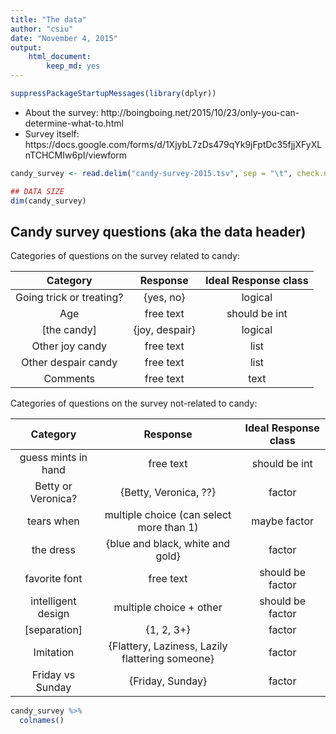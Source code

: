 ```yaml
---
title: "The data"
author: "csiu"
date: "November 4, 2015"
output: 
    html_document:
        keep_md: yes
---
```

```r
suppressPackageStartupMessages(library(dplyr))
```

- About the survey: http://boingboing.net/2015/10/23/only-you-can-determine-what-to.html
- Survey itself: https://docs.google.com/forms/d/1XjybL7zDs479qYk9jFptDc35fjjXFyXLnTCHCMIw6pI/viewform


```r
candy_survey <- read.delim("candy-survey-2015.tsv", sep = "\t", check.names = FALSE)

## DATA SIZE
dim(candy_survey)
```

## Candy survey questions (aka the data header)

Categories of questions on the survey related to candy:

| Category | Response | Ideal Response class |
|:--------:|:--------:|:--------------------:|
| Going trick or treating? | {yes, no} | logical |
| Age | free text | should be int |
| [the candy] | {joy, despair} | logical | 
| Other joy candy | free text | list |
| Other despair candy | free text | list |
| Comments | free text | text |

Categories of questions on the survey not-related to candy:

| Category | Response | Ideal Response class |
|:--------:|:--------:|:--------------------:|
| guess mints in hand | free text | should be int |
| Betty or Veronica? | {Betty, Veronica, ??} | factor |
| tears when | multiple choice (can select more than 1) | maybe factor | 
| the dress | {blue and black, white and gold} | factor | 
| favorite font | free text | should be factor |
| intelligent design | multiple choice + other | should be factor | 
| [separation] | {1, 2, 3+} | factor | 
| Imitation | {Flattery, Laziness, Lazily flattering someone} | factor | 
| Friday vs Sunday | {Friday, Sunday} | factor |

```r
candy_survey %>% 
  colnames()
```


